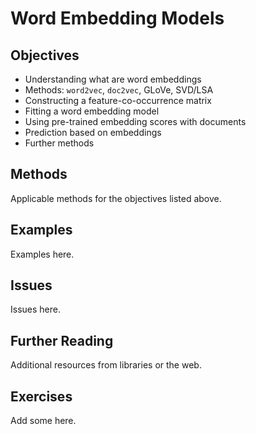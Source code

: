 # Word Embedding Models {#sec-ml-embeddings}

## Objectives

- Understanding what are word embeddings
- Methods: `word2vec`, `doc2vec`, GLoVe, SVD/LSA
- Constructing a feature-co-occurrence matrix
- Fitting a word embedding model
- Using pre-trained embedding scores with documents
- Prediction based on embeddings
- Further methods

## Methods

Applicable methods for the objectives listed above.

## Examples

Examples here.

## Issues

Issues here.

## Further Reading

Additional resources from libraries or the web.

## Exercises

Add some here.
